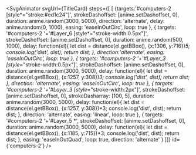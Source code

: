 
<SvgAnimator
    svgUrl={TitleCard}
    steps={[
      [
        {targets:'#computers-2 [style*="stroke:#ed1c24"]',
          strokeDashoffset: [anime.setDashoffset, 0],
          duration: anime.random(3000, 5000),
          direction: 'alternate',
          delay: anime.random(0, 1000),
          easing: 'easeInOutCirc',
          loop: true
        },
        {
          targets: '#computers-2 '+'#Layer_6 [style*="stroke-width:0.5px"]',
          strokeDashoffset: [anime.setDashoffset, 0],
          duration: anime.random(500, 1000),
          delay: function(el){
            let dist = distance(el.getBBox(), {x:1306, y:716})*5;
            console.log('dist', dist);
            return dist;
          },
          direction:'alternate',
          easing: 'easeInOutCirc',
          loop: true
        },
        {
          targets: '#computers-2 '+'#Layer_3 [style*="stroke-width:0.5px"]',
          strokeDashoffset: [anime.setDashoffset, 0],
          duration: anime.random(3000, 5000),
          delay: function(el){
            let dist = distance(el.getBBox(), {x:1257, y:308})*3;
            console.log('dist', dist);
            return dist;
          },
          direction: 'alternate',
          easing: 'easeInOutCirc',
          loop: true
        },
        {
          targets: '#computers-2 '+'#Layer_3 [style*="stroke-width:2px"]',
          strokeDashoffset: [anime.setDashoffset, 0],
          strokeDasharray: [100, 5],
          duration: anime.random(3000, 5000),
          delay: function(el){
            let dist = distance(el.getBBox(), {x:1257, y:308})*3;
            console.log('dist', dist);
            return dist;
          },
          direction: 'alternate',
          easing: 'linear',
          loop: true
        },
        {
          targets: '#computers-2 '+'#Layer_5 *',
          strokeDashoffset: [anime.setDashoffset, 0],
          duration: anime.random(3000, 5000),
          delay: function(el){
            let dist = distance(el.getBBox(), {x:1185, y:715})*3;
            console.log('dist', dist);
            return dist;
          },
          easing: 'easeInOutQuad',
          loop: true,
          direction: 'alternate'
        }
      ]]}
    id={'computers-2'}
/>
